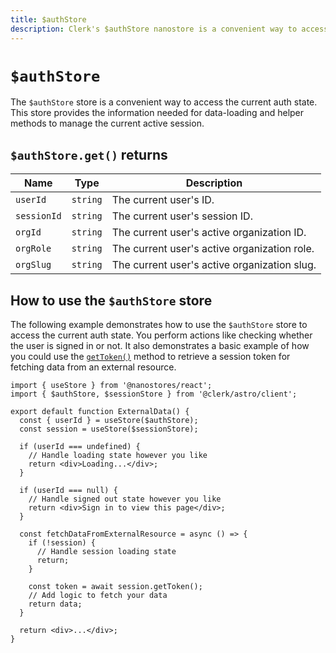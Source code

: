 ```yaml
---
title: $authStore
description: Clerk's $authStore nanostore is a convenient way to access the current auth state.
---
```


# `$authStore`

The `$authStore` store is a convenient way to access the current auth state. This store provides the information needed for data-loading and helper methods to manage the current active session.

## `$authStore.get()` returns

| Name | Type | Description |
| --- | --- | --- |
| `userId` | `string` | The current user's ID. |
| `sessionId` | `string` | The current user's session ID. |
| `orgId` | `string` | The current user's active organization ID. |
| `orgRole` | `string` | The current user's active organization role. |
| `orgSlug` | `string` | The current user's active organization slug. |

## How to use the `$authStore` store

The following example demonstrates how to use the `$authStore` store to access the current auth state. You perform actions like checking whether the user is signed in or not. It also demonstrates a basic example of how you could use the [`getToken()`](/docs/references/javascript/session#get-token) method to retrieve a session token for fetching data from an external resource.

```tsx filename="components/external-data.tsx"
import { useStore } from '@nanostores/react';
import { $authStore, $sessionStore } from '@clerk/astro/client';

export default function ExternalData() {
  const { userId } = useStore($authStore);
  const session = useStore($sessionStore);

  if (userId === undefined) {
    // Handle loading state however you like
    return <div>Loading...</div>;
  }

  if (userId === null) {
    // Handle signed out state however you like
    return <div>Sign in to view this page</div>;
  }

  const fetchDataFromExternalResource = async () => {
    if (!session) {
      // Handle session loading state
      return;
    }

    const token = await session.getToken();
    // Add logic to fetch your data
    return data;
  }

  return <div>...</div>;
}
```
